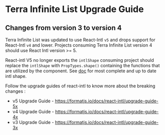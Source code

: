 
<Badge />

# Terra Infinite List Upgrade Guide

## Changes from version 3 to version 4

Terra Infinite List was updated to use React-Intl `v5` and drops support for React-Intl `v4` and lower.
Projects consuming Terra Infinite List version 4 should use React Intl version >= 5.

React-intl V5 no longer exports the `intlShape` consuming project should replace the `intlShape` with `PropTypes.shape()` containing the functions that are utilized by the component. See [doc](https://formatjs.io/docs/intl#the-intl-object) for most complete and up to date intl shape.

Follow the upgrade guides of react-intl to know more about the breaking changes : 
- v5 Upgrade Guide - https://formatjs.io/docs/react-intl/upgrade-guide-5x
- v4 Upgrade Guide - https://formatjs.io/docs/react-intl/upgrade-guide-4x
- v3 Upgrade Guide - https://formatjs.io/docs/react-intl/upgrade-guide-3x